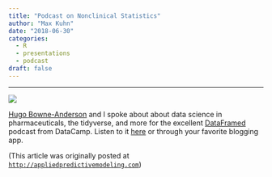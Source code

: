 ```yaml
---
title: "Podcast on Nonclinical Statistics"
author: "Max Kuhn"
date: "2018-06-30"
categories:
  - R
  - presentations
  - podcast
draft: false
--- 
```


<hr>

![](DjXIG2TV4AAHmX3.jpeg){fig-align="center"}

[Hugo Bowne-Anderson](https://twitter.com/hugobowne) and I spoke about about data science in pharmaceuticals, the tidyverse, and more for the excellent [DataFramed](https://www.datacamp.com/community/podcast) podcast from DataCamp. Listen to it [here](https://www.datacamp.com/community/podcast/data-science-pharmaceuticals) or through your favorite blogging app.  

(This article was originally posted at [`http://appliedpredictivemodeling.com`](http://appliedpredictivemodeling.com/blog/2018/7/30/podcast-on-nonclinical-statistics))